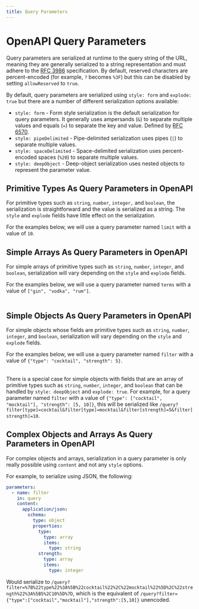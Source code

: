 ```yaml
---
title: Query Parameters
---
```


# OpenAPI Query Parameters

Query parameters are serialized at runtime to the query string of the URL, meaning they are generally serialized to a string representation and must adhere to the [RFC 3986](https://www.rfc-editor.org/rfc/rfc3986) specification. By default, reserved characters are percent-encoded (for example, `?` becomes `%3F`) but this can be disabled by setting `allowReserved` to `true`.

By default, query parameters are serialized using `style: form` and `explode: true` but there are a number of different serialization options available:

- `style: form` - Form style serialization is the default serialization for query parameters. It generally uses ampersands (`&`) to separate multiple values and equals (`=`) to separate the key and value. Defined by [RFC 6570](https://tools.ietf.org/html/rfc6570#section-3.2.8).
- `style: pipeDelimited` - Pipe-delimited serialization uses pipes (`|`) to separate multiple values.
- `style: spaceDelimited` - Space-delimited serialization uses percent-encoded spaces (`%20`) to separate multiple values.
- `style: deepObject` - Deep-object serialization uses nested objects to represent the parameter value.

## Primitive Types As Query Parameters in OpenAPI

For primitive types such as `string`, `number`, `integer,` and `boolean`, the serialization is straightforward and the value is serialized as a string. The `style` and `explode` fields have little effect on the serialization.

For the examples below, we will use a query parameter named `limit` with a value of `10`.

<Table
  title="Primitive Types Serialization"
  data={[
    {
      style: "`form`",
      explodeTrue: "/query?limit=10 (default)",
      explodeFalse: "/query?limit=10"
    },
    {
      style: "`pipeDelimited`",
      explodeTrue: "/query?limit=10",
      explodeFalse: "/query?limit=10"
    },
    {
      style: "`spaceDelimited`",
      explodeTrue: "/query?limit=10",
      explodeFalse: "/query?limit=10"
    },
    {
      style: "`deepObject`",
      explodeTrue: "**NOT VALID**",
      explodeFalse: "**NOT VALID**"
    }
  ]}
  columns={[
    {
      key: "style",
      header: "Style"
    },
    {
      key: "explodeTrue",
      header: "Explode == `true`"
    },
    {
      key: "explodeFalse",
      header: "Explode == `false`"
    }
  ]}
/>

## Simple Arrays As Query Parameters in OpenAPI

For simple arrays of primitive types such as `string`, `number`, `integer`, and `boolean`, serialization will vary depending on the `style` and `explode` fields.

For the examples below, we will use a query parameter named `terms` with a value of `["gin", "vodka", "rum"]`.

<Table
  title="Simple Arrays Serialization"
  data={[
    {
      style: "`form`",
      explodeTrue: "/query?terms=gin&terms=vodka&terms=rum (default)",
      explodeFalse: "/query?terms=gin,vodka,rum"
    },
    {
      style: "`pipeDelimited`",
      explodeTrue: "/query?terms=gin&terms=vodka&terms=rum",
      explodeFalse: "/query?terms=gin|vodka|rum"
    },
    {
      style: "`spaceDelimited`",
      explodeTrue: "/query?terms=gin&terms=vodka&terms=rum",
      explodeFalse: "/query?terms=gin%20vodka%20rum"
    },
    {
      style: "`deepObject`",
      explodeTrue: "**NOT VALID**",
      explodeFalse: "**NOT VALID**"
    }
  ]}
  columns={[
    {
      key: "style",
      header: "Style"
    },
    {
      key: "explodeTrue",
      header: "Explode == `true`"
    },
    {
      key: "explodeFalse",
      header: "Explode == `false`"
    }
  ]}
/>

## Simple Objects As Query Parameters in OpenAPI

For simple objects whose fields are primitive types such as `string`, `number`, `integer`, and `boolean`, serialization will vary depending on the `style` and `explode` fields.

For the examples below, we will use a query parameter named `filter` with a value of `{"type": "cocktail", "strength": 5}`.

<Table
  title="Simple Objects Serialization"
  data={[
    {
      style: "`form`",
      explodeTrue: "/query?type=cocktail&strength=5 (default)",
      explodeFalse: "/query?filter=type,cocktail,strength,5"
    },
    {
      style: "`pipeDelimited`",
      explodeTrue: "/query?type=cocktail&strength=5",
      explodeFalse: "/query?filter=type|cocktail|strength|5"
    },
    {
      style: "`spaceDelimited`",
      explodeTrue: "/query?type=cocktail&strength=5",
      explodeFalse: "/query?filter=type%20cocktail%20strength%205"
    },
    {
      style: "`deepObject`",
      explodeTrue: "/query?filter[type]=cocktail&filter[strength]=5",
      explodeFalse: "**NOT VALID**"
    }
  ]}
  columns={[
    {
      key: "style",
      header: "Style"
    },
    {
      key: "explodeTrue",
      header: "Explode == `true`"
    },
    {
      key: "explodeFalse",
      header: "Explode == `false`"
    }
  ]}
/>

There is a special case for simple objects with fields that are an array of primitive types such as `string`, `number`, `integer`, and `boolean` that can be handled by `style: deepObject` and `explode: true`. For example, for a query parameter named `filter` with a value of `{"type": ["cocktail", "mocktail"], "strength": [5, 10]}`, this will be serialized like `/query?filter[type]=cocktail&filter[type]=mocktail&filter[strength]=5&filter[strength]=10`.

## Complex Objects and Arrays As Query Parameters in OpenAPI

For complex objects and arrays, serialization in a query parameter is only really possible using `content` and not any `style` options.

For example, to serialize using JSON, the following:

```yaml
parameters:
  - name: filter
    in: query
    content:
      application/json:
        schema:
          type: object
          properties:
            type:
              type: array
              items:
                type: string
            strength:
              type: array
              items:
                type: integer
```

Would serialize to `/query?filter=%7B%22type%22%3A%5B%22cocktail%22%2C%22mocktail%22%5D%2C%22strength%22%3A%5B5%2C10%5D%7D`, which is the equivalent of `/query?filter={"type":["cocktail","mocktail"],"strength":[5,10]}` unencoded.
